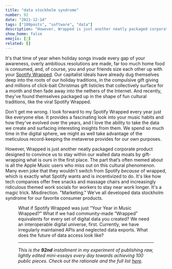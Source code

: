 ```yaml
---
title: "data stockholm syndrome"
number: 92
date: "2021-12-14"
tags: ["100posts", "software", "data"]
description: "However, Wrapped is just another neatly packaged corporate product designed to convince us to stay within our walled data moats by gift-wrapping what is ours in the first place."
show_home: false
emojis: [🎵]
related: []
---
```



It's that time of year when holiday songs invade every gap of your awareness, overly ambitious resolutions are made, far too much home food is consumed, and, of course, you and your friends size each other up with your [Spotify Wrapped](https://www.spotify.com/us/wrapped/). Our capitalist ideals have already dug themselves deep into the roots of our holiday traditions, in the compulsive gift giving and millions of click-bait Christmas gift listicles that collectively surface for a month and then fade away into the nethers of the Internet. And recently, they've found themselves packaged up in the shape of fun cultural traditions, like the viral Spotify Wrapped.

Don't get me wrong. I look forward to my Spotify Wrapped every year just like everyone else. It provides a fascinating look into your music habits and how they've evolved over the years, and I love the ability to take the data we create and surfacing interesting insights from them. We spend so much time in the digital sphere, we might as well take advantage of the meticulous record-keeping the metaverse provides for our own purposes.

However, Wrapped is just another neatly packaged corporate product designed to convince us to stay within our walled data moats by gift-wrapping what is ours in the first place. The part that’s often memed about is all the Apple Music users who miss out on this cultural phenomenon. Many even joke that they wouldn’t switch from Spotify _because_ of wrapped, which is exactly what Spotify wants and is incentivized to do. It's like how tech companies offer free snacks and massage chairs and increasingly ridiculous themed work socials for workers to stay near work longer. It's a magic trick. Misdirection. "Marketing." We’ve all developed data stockholm syndrome for our favorite consumer products.

<Figure
  src={wrappedImage}
  caption="*even on the main product page it playfully nudges you to download the app to see what the buzz is about.*"
/>

What if Spotify Wrapped was just “Your Year in Music Wrapped?” What if we had community-made “Wrapped” equivalents for every set of digital data you created? We need an interoperable digital universe, first. Currently, we have irregularly maintained APIs and neglected data exports. What does the future of data access look like?

---

_This is the **92nd** installment in my experiment of publishing raw, lightly edited mini-essays every day towards achieving 100 public pieces. Check out the rationale and the full list [here](/experiments/100posts/)_.
